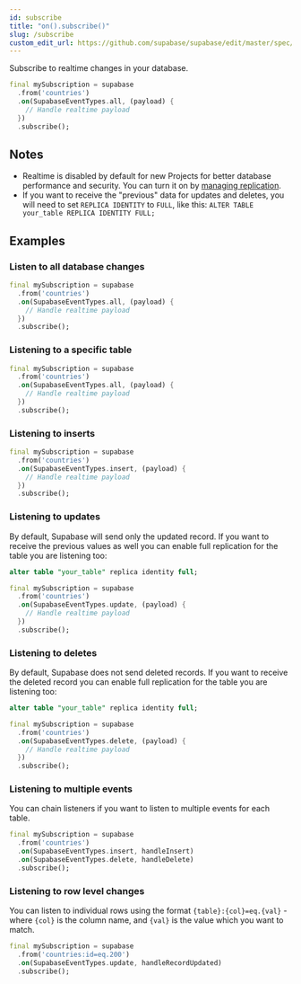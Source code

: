 ```yaml
---
id: subscribe
title: "on().subscribe()"
slug: /subscribe
custom_edit_url: https://github.com/supabase/supabase/edit/master/spec/supabase_dart_v0.yml
---
```


Subscribe to realtime changes in your database.


```dart
final mySubscription = supabase
  .from('countries')
  .on(SupabaseEventTypes.all, (payload) {
    // Handle realtime payload
  })
  .subscribe();
```






## Notes

- Realtime is disabled by default for new Projects for better database performance and security. You can turn it on by [managing replication](/docs/guides/api#managing-realtime).
- If you want to receive the "previous" data for updates and deletes, you will need to set `REPLICA IDENTITY` to `FULL`, like this: `ALTER TABLE your_table REPLICA IDENTITY FULL;`










## Examples

### Listen to all database changes



```dart
final mySubscription = supabase
  .from('countries')
  .on(SupabaseEventTypes.all, (payload) {
    // Handle realtime payload
  })
  .subscribe();
```

### Listening to a specific table



```dart
final mySubscription = supabase
  .from('countries')
  .on(SupabaseEventTypes.all, (payload) {
    // Handle realtime payload
  })
  .subscribe();
```

### Listening to inserts



```dart
final mySubscription = supabase
  .from('countries')
  .on(SupabaseEventTypes.insert, (payload) {
    // Handle realtime payload
  })
  .subscribe();
```

### Listening to updates

By default, Supabase will send only the updated record. If you want to receive the previous values as well you can 
enable full replication for the table you are listening too: 

```sql
alter table "your_table" replica identity full;
```


```dart
final mySubscription = supabase
  .from('countries')
  .on(SupabaseEventTypes.update, (payload) {
    // Handle realtime payload
  })
  .subscribe();
```

### Listening to deletes

By default, Supabase does not send deleted records. If you want to receive the deleted record you can 
enable full replication for the table you are listening too: 

```sql
alter table "your_table" replica identity full;
```


```dart
final mySubscription = supabase
  .from('countries')
  .on(SupabaseEventTypes.delete, (payload) {
    // Handle realtime payload
  })
  .subscribe();
```

### Listening to multiple events

You can chain listeners if you want to listen to multiple events for each table.

```dart
final mySubscription = supabase
  .from('countries')
  .on(SupabaseEventTypes.insert, handleInsert)
  .on(SupabaseEventTypes.delete, handleDelete)
  .subscribe();
```

### Listening to row level changes

You can listen to individual rows using the format `{table}:{col}=eq.{val}` - where `{col}` is the column name, and `{val}` is the value which you want to match.

```dart
final mySubscription = supabase
  .from('countries:id=eq.200')
  .on(SupabaseEventTypes.update, handleRecordUpdated)
  .subscribe();
```
